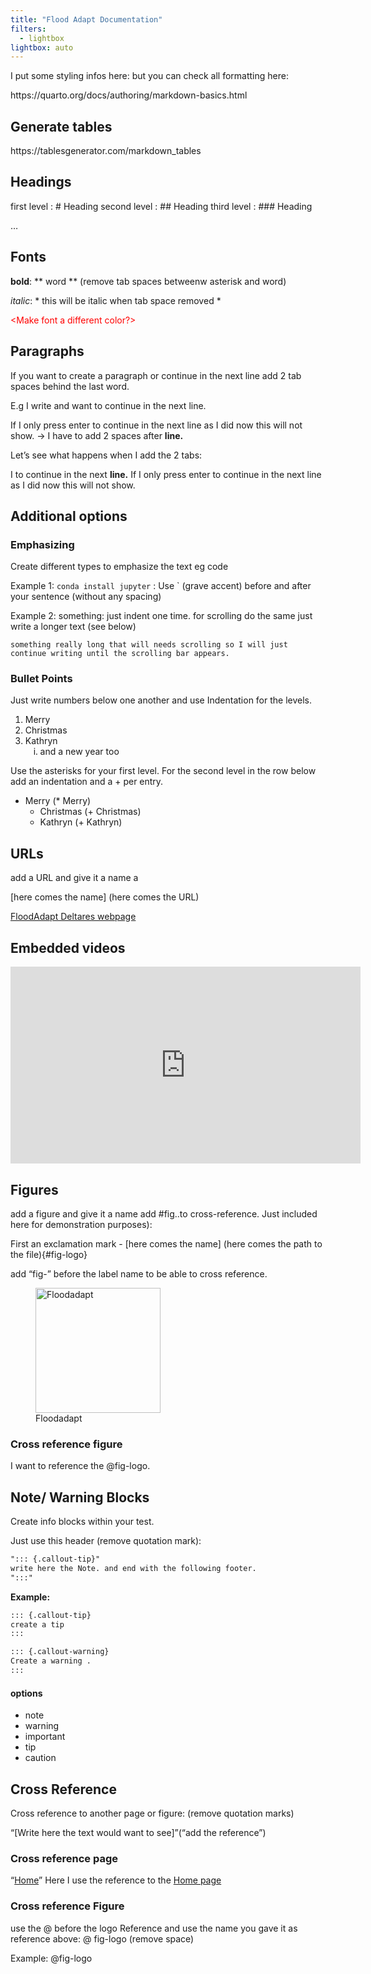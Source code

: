 ```yaml
---
title: "Flood Adapt Documentation"
filters:
  - lightbox
lightbox: auto
---
```


I put some styling infos here:
but you can check all formatting here:

https://quarto.org/docs/authoring/markdown-basics.html

## Generate tables
https://tablesgenerator.com/markdown_tables

## Headings

first level : # Heading
second level : ## Heading
third level : ### Heading

...

## Fonts

**bold**: ** word ** (remove tab spaces betweenw asterisk and word)

*italic*:  * this will be italic when tab space removed *

<span style="color:red;"><Make font a different color?></span>

## Paragraphs
If you want to create a paragraph or continue in the next line add 2 tab spaces behind the last word.

E.g I write and want to continue in the next line.

If I only press enter to continue in the next line as I did now this will not show.
-> I have to add 2 spaces after **line.**

Let's see what happens when I add the 2 tabs:

I to continue in the next **line.**
If I only press enter to continue in the next line as I did now this will not show.

## Additional options

### Emphasizing
Create different types to emphasize the text eg code

Example 1: `conda install jupyter`  : Use ` (grave accent) before and after your sentence (without any spacing)

Example 2:
    something: just indent one time. for scrolling do the same just write a longer text (see below)

    something really long that will needs scrolling so I will just continue writing until the scrolling bar appears.

### Bullet Points
Just write numbers below one another and use Indentation for the levels.

1. Merry
2. Christmas
3. Kathryn
    i) and a new year too

Use the asterisks for your first level. For the second level in the row below add an indentation and a + per entry.

* Merry  (* Merry)
    + Christmas   (+ Christmas)
    + Kathryn     (+ Kathryn)

## URLs

add a URL and give it a name a

[here comes the name] (here comes the URL)


[FloodAdapt Deltares webpage](https://www.deltares.nl/en/software-and-data/products/floodadapt)

## Embedded videos
<iframe width="560" height="315" src="https://www.youtube.com/embed/VYd-G7yE0o4" frameborder="0" allow="accelerometer; autoplay; clipboard-write; encrypted-media; gyroscope; picture-in-picture" allowfullscreen></iframe>


## Figures

add a figure and give it a name add #fig..to cross-reference.  Just included here for demonstration purposes):

First an exclamation mark - [here comes the name] (here comes the path to the file){#fig-logo}

add "fig-" before the label name to be able to cross reference.

![Floodadapt](../_static/logo.png){#fig-logo width=200px height=200px}

### Cross reference figure
I want to reference the @fig-logo.

## Note/ Warning Blocks

Create info blocks within your test.

Just use this header (remove quotation mark):
```markdown
"::: {.callout-tip}"
write here the Note. and end with the following footer.
":::"
```

**Example:**
```markdown
::: {.callout-tip}
create a tip
:::
```

```markdown
::: {.callout-warning}
Create a warning .
:::
```

#### options
* note
* warning
* important
* tip
* caution


## Cross Reference
Cross reference to another page or figure:
(remove quotation marks)

"[Write here the text would want to see]"("add the reference")

### Cross reference page
"[Home](1_home/index.qmd)"
Here I use the reference to the [Home page](1_home/index.qmd)

### Cross reference Figure
use the @ before the logo Reference and use the name you gave it as reference above:
@ fig-logo (remove space)

Example:
@fig-logo
